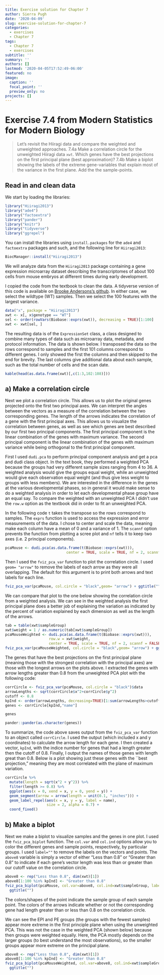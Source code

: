 ```yaml
---
title: Exercise solution for Chapter 7
author: Sierra Pugh
date: '2020-04-09'
slug: exercise-solution-for-chapter-7
categories:
  - exercises
  - Chapter 7
tags:
  - Chapter 7
  - exercises
subtitle: ''
summary: ''
authors: []
lastmod: '2020-04-05T17:52:49-06:00'
featured: no
image:
  caption: ''
  focal_point: ''
  preview_only: no
projects: []
---
```


# Exercise 7.4 from Modern Statistics for Modern Biology

> Let’s revisit the Hiiragi data and compare the weighted and unweighted approaches. 7.4a Make a correlation circle for the unweighted Hiiragi data `xwt`. Which genes have the best projections on the first principal plane (best approximation)? 7.4b Make a biplot showing the labels of the extreme gene-variables that explain most of the variance in the first plane. Add the the sample-points.

## Read in and clean data

We start by loading the libraries:
```r
library("Hiiragi2013")
library("ade4")
library("factoextra")
library("pander")
library("knitr")
library("tidyverse")
library("ggrepel")
```

You can install the libraries using `install.packages` for the `ade4` and `factoextra` packages and such, and the following line for `Hiiragi2013`:
```r
BiocManager::install("Hiiragi2013")
```

We will analyze data from the `Hiiragi2013` package containing a gene expression microarray dataset describing the transcriptomes of about 100 cells from mouse embryos at different times during early development. 

I copied the code from the textbook to clean the data. A tidyverse version of this code is available on 
[Brooke Andersons’s github](https://github.com/geanders/csu_msmb_practice/blob/master/ch_7_examples.pdf). In either case, we select the wildtype (WT) samples. Then we select the 100 features with the largest variance.

```r
data("x", package = "Hiiragi2013")
xwt <- x[, x$genotype == "WT"]
sel <- order(rowVars(Biobase::exprs(xwt)), decreasing = TRUE)[1:100]
xwt <- xwt[sel, ]
```

The resulting data is of the `ExpressionSet` class, a class designed to combine many types of data such as microarray data, metadata, and protocol information. The data is shown below. I transposed the data so the rows correspond to samples and the first 101 columns correspond to different genes. I only showed the first the columns and then skipped to the end for brevity. The last columns give additional data about each sample, such as the total number of cells and the scan date. 
```r
kable(head(as.data.frame(xwt)[,c(1:3,102:108)]))
```


## a) Make a correlation circle

Next we plot a correlation circle. This allows us to plot the original genes projected onto the first two principal axes. We can interpret the angles between the vectors as a measure of the correlation between the two corresponding genes. The length of the arrows indicates the correlation of a gene with the first principal axes. This allows us to visualize the correlation between genes, as well as see which genes are best described by our first two principal components. The first principal component is the linear combination of the genes with maximum variance. The second principal component is the linear combination of the genes with maximum variance while being orthogonal to the first principal component. 

First I used `dudi.pca` to perform principal component analysis and get a pca and dudi class object. In the text book, they performed a weighted PCA because the groups had very different sample sizes ranging from 4 to 36. A weighted analysis would give the groups equal weight, while an unweighted would give each observation equal weight (and thus give less weight to groups with less members). We are interested in the difference in the genes at the various developmental phases, so in general it would make sense to do a weighted analysis in order to let each developmental phase group have an equal say. To compare the weighted with an unweighted PCA I didn't use the `row.w` option as the textbook did in order to fit an unweighted PCA. 

In the following code `t` takes the transpose so the rows correspond to samples. The `exprs` function is used to access the expression and error measurements of the data. I chose to center and scale the data, meaning make each column have a mean of 0 and a variance of 1. The `scannf` option prevents the function from plotting a scree plot and `nf` tells it to keep two axes (i.e. 2 principal components). 

```r
pcaMouse <- dudi.pca(as.data.frame(t(Biobase::exprs(xwt))),
                            center = TRUE, scale = TRUE, nf = 2, scannf = FALSE)
```

Then I used the `fviz_pca_var` function to plot the correlation circle. I used `geom= "arrow"` to remove the labels of each arrow as they were all overlapping. The default for this argument is to print both arrows and text labels for each line. 

```r
fviz_pca_var(pcaMouse, col.circle = "black",geom= "arrow") + ggtitle("") 
```

We can compare that plot to the one below showing the correlation circle from a weighted analysis. We can see in the weighted analysis the first principal plane does a better job of explaining the variation as indicated by the percent of variation explained by each dimension as well as the length of the arrows.

```r
tab = table(xwt$sampleGroup)
xwt$weight = 1 / as.numeric(tab[xwt$sampleGroup])
pcaMouseWeighted <- dudi.pca(as.data.frame(t(Biobase::exprs(xwt))),
                    row.w = xwt$weight,
                    center = TRUE, scale = TRUE, nf = 2, scannf = FALSE)
fviz_pca_var(pcaMouseWeighted, col.circle = "black",geom= "arrow") + ggtitle("") 
```

The genes that have the best projections on the first principal plane (meaning those with the strongest correlation with the principal axes) are those with the longest arrows on the plots above. I extracted the genes with arrow lengths greater than 0.8 from the unweighted PCA plot with the following code:

```r
corrCircle <- fviz_pca_var(pcaMouse, col.circle = "black")$data
arrowLengths <- sqrt(corrCircle$x^2+corrCircle$y^2)
cutoff <- 0.8
kpInd <- order(arrowLengths, decreasing=TRUE)[1:sum(arrowLengths>cutoff)]
genes <- corrCircle[kpInd,"name"]
```
```r
genes
```
```r
pander::pander(as.character(genes))
```

To summarize, the code above saves output from the `fviz_pca_var` function to an object called `corrCircle`. I used the output (which included x and y coordinates) to calculate the arrow length for each gene. I then created a vector, `kpInd`, with the indice number for genes that had a length greater then the cutoff of 0.8. Finally, I output the names of those genes with length great than 0.8. Below is a plot showing just these genes with the ``best projection," meaning they are most correlated with the plane of maximum variation. 

```r
corrCircle %>% 
  mutate(length = sqrt(x^2 + y^2)) %>% 
  filter(length >= 0.8) %>% 
  ggplot(aes(x = 0, xend = x, y = 0, yend = y)) + 
  geom_segment(arrow = arrow(length = unit(0.1, "inches"))) + 
  geom_label_repel(aes(x = x, y = y, label = name), 
                   size = 2, alpha = 0.7) + 
  coord_fixed()
```

## b) Make a biplot

Next we make a biplot to visualize samples and the genes in one plot. I used the `fviz_pca_biplot` function. The `col.var` and `col.ind` options allow you to color the different genes and sample points, respectively, by particular groups. I used `label=""` to remove the labels on the vectors and points. The `above8` variable is simply a vector of either "Less than 0.8" or "Greater than 0.8" to indicate if each gene's vector length was less than or greater than our cutoff value on the correlation circle.

```r
above8 <- rep("Less than 0.8", dim(xwt)[1])
above8[1:100 %in% kpInd] <- "Greater than 0.8"
fviz_pca_biplot(pcaMouse, col.var=above8, col.ind=xwt$sampleGroup, label="") +
  ggtitle("") 
```

The colors/shapes of the point indicate the sample group of each sample point. The colors of the arrows indicate whether or not the corresponding gene had length greater than or less than 0.8 on the correlation circle. 

We can see the EPI and PE groups (the groups with the fewest samples) appear more extreme in the first principle plane when using the unweighted PCA. This was not the case in the weighted PCA (shown below) because then groups were weighted equally. Here, the PCA mostly depends on the larger groups (to best understand the most observations), so the smaller groups appear more extreme on the principal plane.

```r
above8 <- rep("Less than 0.8", dim(xwt)[1])
above8[1:100 %in% kpInd] <- "Greater than 0.8"
fviz_pca_biplot(pcaMouseWeighted, col.var=above8, col.ind=xwt$sampleGroup, label="") +
  ggtitle("") 
```